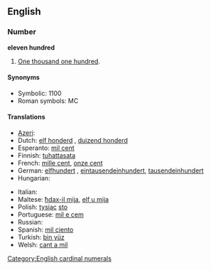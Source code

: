 ==English==

===Number===
'''eleven hundred'''

# [[One thousand one hundred]].

====Synonyms====
* Symbolic: 1100
* Roman symbols: MC

====Translations====
{{trans-top|one thousand one hundred}}
* [[Azeri]]: {{t|az|min yüz}}
* Dutch: [[elf honderd]] {{f}}, [[duizend honderd]]
* Esperanto: [[mil cent]]
* Finnish: [[tuhattasata]]
* French: [[mille cent]], [[onze cent]]
* German: [[elfhundert]] {{f}}, [[eintausendeinhundert]], [[tausendeinhundert]]
* Hungarian: {{t-|hu|ezeregyszáz}}
{{trans-mid}}
* Italian: {{t|it|millecento}}
* Maltese: [[ħdax-il mija]], [[elf u mija]]
* Polish: [[tysiąc]] [[sto]]
* Portuguese: [[mil e cem]]
* Russian: {{t|ru|тысяча сто|sc=Cyrl|tr=týsjača sto}}
* Spanish: [[mil ciento]]
* Turkish: [[bin yüz]]
* Welsh: [[cant a mil]]
{{trans-bottom}}

[[Category:English cardinal numerals]]
